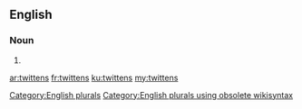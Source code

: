 ==English==

===Noun===
{{head|en}}

# {{plural of|twitten}}

[[Category:English plurals]][[Category:English plurals using obsolete wikisyntax]]

[[ar:twittens]]
[[fr:twittens]]
[[ku:twittens]]
[[my:twittens]]